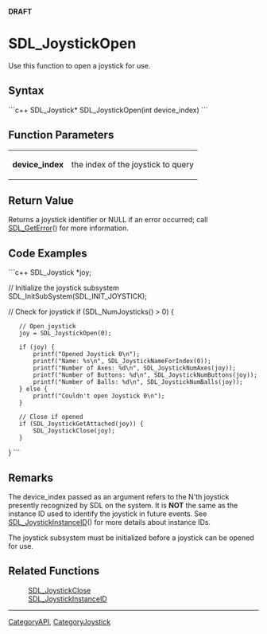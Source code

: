 '''DRAFT'''

= SDL_JoystickOpen =
Use this function to open a joystick for use.


== Syntax ==
```c++
SDL_Joystick* SDL_JoystickOpen(int device_index)
```

== Function Parameters ==
{|
|'''device_index'''
|the index of the joystick to query
|}

== Return Value ==
Returns a joystick identifier or NULL if an error occurred; call [[SDL_GetError]]() for more information.

== Code Examples ==
```c++
SDL_Joystick *joy;

// Initialize the joystick subsystem
SDL_InitSubSystem(SDL_INIT_JOYSTICK);

// Check for joystick
if (SDL_NumJoysticks() > 0) {
    // Open joystick
    joy = SDL_JoystickOpen(0);

    if (joy) {
        printf("Opened Joystick 0\n");
        printf("Name: %s\n", SDL_JoystickNameForIndex(0));
        printf("Number of Axes: %d\n", SDL_JoystickNumAxes(joy));
        printf("Number of Buttons: %d\n", SDL_JoystickNumButtons(joy));
        printf("Number of Balls: %d\n", SDL_JoystickNumBalls(joy));
    } else {
        printf("Couldn't open Joystick 0\n");
    }

    // Close if opened
    if (SDL_JoystickGetAttached(joy)) {
        SDL_JoystickClose(joy);
    }
}
```

== Remarks ==
The device_index passed as an argument refers to the N'th joystick presently recognized by SDL on the system.  It is '''NOT''' the same as the instance ID used to identify the joystick in future events.  See [[SDL_JoystickInstanceID]]() for more details about instance IDs.

The joystick subsystem must be initialized before a joystick can be opened for use.

== Related Functions ==
:[[SDL_JoystickClose]]
:[[SDL_JoystickInstanceID]]

<!-- <span style="color: green;">There are a number of functions that list this one as a RF based on the old wiki. Do we want them all to be reciprocated here?</span> -->

----
[[CategoryAPI]], [[CategoryJoystick]]
